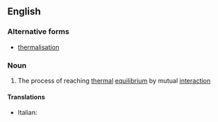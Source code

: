 ==English==

===Alternative forms===
* [[thermalisation]]

===Noun===
{{wikipedia}}
{{en-noun}}

# {{context|physics|lang=en}} The process of reaching [[thermal]] [[equilibrium]] by mutual [[interaction]]

====Translations====
{{trans-top|The process of reaching thermal equilibrium}}
* Italian: {{t-|it|termalizzazione|f}}
{{trans-mid}}
{{trans-bottom}}